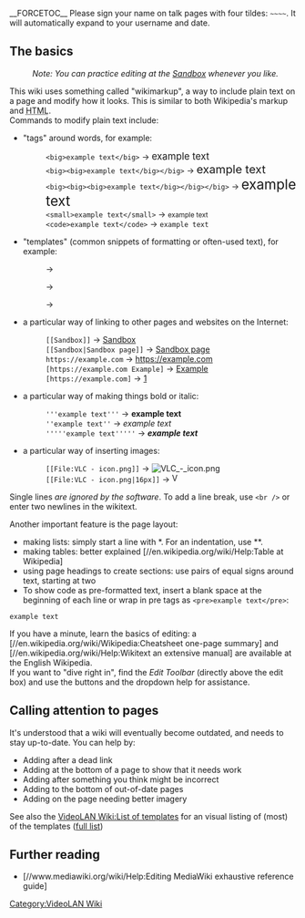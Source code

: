 __FORCETOC__
{{See also|Documentation:EditingGuidelines}}
Please sign your name on talk pages with four tildes: <code><nowiki>~~~~</nowiki></code>. It will automatically expand to your username and date.

== The basics ==
:''Note: You can practice editing at the [[Sandbox]] whenever you like.''

This wiki uses something called "wikimarkup", a way to include plain text on a page and modify how it looks. This is similar to both Wikipedia's markup and <abbr title="HyperText Markup Language">HTML</abbr>.<br />
Commands to modify plain text include:
* "tags" around words, for example:
*: <code><nowiki><big>example text</big></nowiki></code> → <big>example text</big>
*: <code><nowiki><big><big>example text</big></big></nowiki></code> → <big><big>example text</big></big>
*: <code><nowiki><big><big><big>example text</big></big></big></nowiki></code> → <big><big><big>example text</big></big></big>
*: <code><nowiki><small>example text</small></nowiki></code> → <small>example text</small>
*: <code><nowiki><code>example text</code></nowiki></code> → <code>example text</code>
* "templates" (common snippets of formatting or often-used text), for example:
*: {{tl|VLC}} → {{VLC}}
*: {{tl|VLC icon}} → {{VLC icon}}
*: {{tl|VLC:latest version}} → {{VLC:latest version}}
* a particular way of linking to other pages and websites on the Internet:
*: <code><nowiki>[[Sandbox]]</nowiki></code> → [[Sandbox]]
*: <code><nowiki>[[Sandbox|Sandbox page]]</nowiki></code> → [[Sandbox|Sandbox page]]
*: <code><nowiki>https://example.com</nowiki></code> → https://example.com
*: <code><nowiki>[https://example.com Example]</nowiki></code> → [https://example.com Example]
*: <code><nowiki>[https://example.com]</nowiki></code> → [https://example.com]
* a particular way of making things bold or italic:
*: <code><nowiki>'''example text'''</nowiki></code> → '''example text'''
*: <code><nowiki>''example text''</nowiki></code> → ''example text''
*: <code><nowiki>'''''example text'''''</nowiki></code> → '''''example text'''''
* a particular way of inserting images:
*: <code><nowiki>[[File:VLC - icon.png]]</nowiki></code> → [[File:VLC - icon.png]]
*: <code><nowiki>[[File:VLC - icon.png|16px]]</nowiki></code> → [[File:VLC - icon.png|16px]]
Single lines <em>are ignored by the software</em>. To add a line break, use <code><nowiki><br /></nowiki></code> or enter two newlines in the wikitext.

Another important feature is the page layout:
* making lists: simply start a line with *. For an indentation, use **.
* making tables: better explained [//en.wikipedia.org/wiki/Help:Table at Wikipedia]
* using page headings to create sections: use pairs of equal signs around text, starting at two
* To show code as pre-formatted text, insert a blank space at the beginning of each line or wrap in pre tags as <code><nowiki><pre>example text</pre></nowiki></code>:
 example text

If you have a minute, learn the basics of editing: a [//en.wikipedia.org/wiki/Wikipedia:Cheatsheet one-page summary] and [//en.wikipedia.org/wiki/Help:Wikitext an extensive manual] are available at the English Wikipedia.<br />
If you want to "dive right in", find the ''Edit Toolbar'' (directly above the edit box) and use the buttons and the dropdown help for assistance.

== Calling attention to pages ==
It's understood that a wiki will eventually become outdated, and needs to stay up-to-date. You can help by:
* Adding {{tl|Dead link}} after a dead link
* Adding {{tl|Stub}} at the bottom of a page to show that it needs work
* Adding {{tl|Check}} after something you think might be incorrect
* Adding {{tl|Outdated}} to the bottom of out-of-date pages
* Adding {{tl|Image requested}} on the page needing better imagery
See also the [[VideoLAN Wiki:List of templates]] for an visual listing of (most) of the templates ([[Special:PrefixIndex/Template:|full list]])

== Further reading ==
* [//www.mediawiki.org/wiki/Help:Editing MediaWiki exhaustive reference guide]

[[Category:VideoLAN Wiki]]